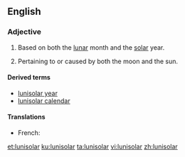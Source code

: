 ==English==

===Adjective===
{{en-adj|-}}

# {{context|of a calendar|lang=en}} Based on both the [[lunar]] month and the [[solar]] year.
# Pertaining to or caused by both the moon and the sun.

====Derived terms====
* [[lunisolar year]]
* [[lunisolar calendar]]

====Translations====
{{trans-top|}}
* French: {{t|fr|lunisolaire}}
{{trans-mid}}
{{trans-bottom}}

[[et:lunisolar]]
[[ku:lunisolar]]
[[ta:lunisolar]]
[[vi:lunisolar]]
[[zh:lunisolar]]